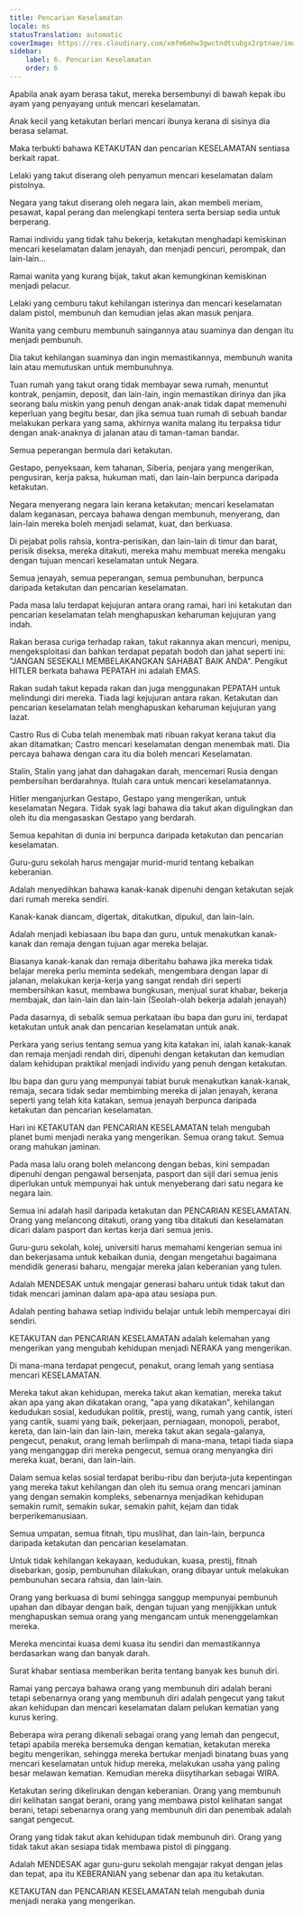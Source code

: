 ```yaml
---
title: Pencarian Keselamatan
locale: ms
statusTranslation: automatic
coverImage: https://res.cloudinary.com/xmfm6mhw3gwctndtcubgx2rptnae/image/upload/v1740337243/small_cover_educacion_fundamental_a051170f1c.webp
sidebar:
    label: 6. Pencarian Keselamatan
    order: 6
---
```

Apabila anak ayam berasa takut, mereka bersembunyi di bawah kepak ibu ayam yang penyayang untuk mencari keselamatan.

Anak kecil yang ketakutan berlari mencari ibunya kerana di sisinya dia berasa selamat.

Maka terbukti bahawa KETAKUTAN dan pencarian KESELAMATAN sentiasa berkait rapat.

Lelaki yang takut diserang oleh penyamun mencari keselamatan dalam pistolnya.

Negara yang takut diserang oleh negara lain, akan membeli meriam, pesawat, kapal perang dan melengkapi tentera serta bersiap sedia untuk berperang.

Ramai individu yang tidak tahu bekerja, ketakutan menghadapi kemiskinan mencari keselamatan dalam jenayah, dan menjadi pencuri, perompak, dan lain-lain...

Ramai wanita yang kurang bijak, takut akan kemungkinan kemiskinan menjadi pelacur.

Lelaki yang cemburu takut kehilangan isterinya dan mencari keselamatan dalam pistol, membunuh dan kemudian jelas akan masuk penjara.

Wanita yang cemburu membunuh saingannya atau suaminya dan dengan itu menjadi pembunuh.

Dia takut kehilangan suaminya dan ingin memastikannya, membunuh wanita lain atau memutuskan untuk membunuhnya.

Tuan rumah yang takut orang tidak membayar sewa rumah, menuntut kontrak, penjamin, deposit, dan lain-lain, ingin memastikan dirinya dan jika seorang balu miskin yang penuh dengan anak-anak tidak dapat memenuhi keperluan yang begitu besar, dan jika semua tuan rumah di sebuah bandar melakukan perkara yang sama, akhirnya wanita malang itu terpaksa tidur dengan anak-anaknya di jalanan atau di taman-taman bandar.

Semua peperangan bermula dari ketakutan.

Gestapo, penyeksaan, kem tahanan, Siberia, penjara yang mengerikan, pengusiran, kerja paksa, hukuman mati, dan lain-lain berpunca daripada ketakutan.

Negara menyerang negara lain kerana ketakutan; mencari keselamatan dalam keganasan, percaya bahawa dengan membunuh, menyerang, dan lain-lain mereka boleh menjadi selamat, kuat, dan berkuasa.

Di pejabat polis rahsia, kontra-perisikan, dan lain-lain di timur dan barat, perisik diseksa, mereka ditakuti, mereka mahu membuat mereka mengaku dengan tujuan mencari keselamatan untuk Negara.

Semua jenayah, semua peperangan, semua pembunuhan, berpunca daripada ketakutan dan pencarian keselamatan.

Pada masa lalu terdapat kejujuran antara orang ramai, hari ini ketakutan dan pencarian keselamatan telah menghapuskan keharuman kejujuran yang indah.

Rakan berasa curiga terhadap rakan, takut rakannya akan mencuri, menipu, mengeksploitasi dan bahkan terdapat pepatah bodoh dan jahat seperti ini: "JANGAN SESEKALI MEMBELAKANGKAN SAHABAT BAIK ANDA". Pengikut HITLER berkata bahawa PEPATAH ini adalah EMAS.

Rakan sudah takut kepada rakan dan juga menggunakan PEPATAH untuk melindungi diri mereka. Tiada lagi kejujuran antara rakan. Ketakutan dan pencarian keselamatan telah menghapuskan keharuman kejujuran yang lazat.

Castro Rus di Cuba telah menembak mati ribuan rakyat kerana takut dia akan ditamatkan; Castro mencari keselamatan dengan menembak mati. Dia percaya bahawa dengan cara itu dia boleh mencari Keselamatan.

Stalin, Stalin yang jahat dan dahagakan darah, mencemari Rusia dengan pembersihan berdarahnya. Itulah cara untuk mencari keselamatannya.

Hitler menganjurkan Gestapo, Gestapo yang mengerikan, untuk keselamatan Negara. Tidak syak lagi bahawa dia takut akan digulingkan dan oleh itu dia mengasaskan Gestapo yang berdarah.

Semua kepahitan di dunia ini berpunca daripada ketakutan dan pencarian keselamatan.

Guru-guru sekolah harus mengajar murid-murid tentang kebaikan keberanian.

Adalah menyedihkan bahawa kanak-kanak dipenuhi dengan ketakutan sejak dari rumah mereka sendiri.

Kanak-kanak diancam, digertak, ditakutkan, dipukul, dan lain-lain.

Adalah menjadi kebiasaan ibu bapa dan guru, untuk menakutkan kanak-kanak dan remaja dengan tujuan agar mereka belajar.

Biasanya kanak-kanak dan remaja diberitahu bahawa jika mereka tidak belajar mereka perlu meminta sedekah, mengembara dengan lapar di jalanan, melakukan kerja-kerja yang sangat rendah diri seperti membersihkan kasut, membawa bungkusan, menjual surat khabar, bekerja membajak, dan lain-lain dan lain-lain (Seolah-olah bekerja adalah jenayah)

Pada dasarnya, di sebalik semua perkataan ibu bapa dan guru ini, terdapat ketakutan untuk anak dan pencarian keselamatan untuk anak.

Perkara yang serius tentang semua yang kita katakan ini, ialah kanak-kanak dan remaja menjadi rendah diri, dipenuhi dengan ketakutan dan kemudian dalam kehidupan praktikal menjadi individu yang penuh dengan ketakutan.

Ibu bapa dan guru yang mempunyai tabiat buruk menakutkan kanak-kanak, remaja, secara tidak sedar membimbing mereka di jalan jenayah, kerana seperti yang telah kita katakan, semua jenayah berpunca daripada ketakutan dan pencarian keselamatan.

Hari ini KETAKUTAN dan PENCARIAN KESELAMATAN telah mengubah planet bumi menjadi neraka yang mengerikan. Semua orang takut. Semua orang mahukan jaminan.

Pada masa lalu orang boleh melancong dengan bebas, kini sempadan dipenuhi dengan pengawal bersenjata, pasport dan sijil dari semua jenis diperlukan untuk mempunyai hak untuk menyeberang dari satu negara ke negara lain.

Semua ini adalah hasil daripada ketakutan dan PENCARIAN KESELAMATAN. Orang yang melancong ditakuti, orang yang tiba ditakuti dan keselamatan dicari dalam pasport dan kertas kerja dari semua jenis.

Guru-guru sekolah, kolej, universiti harus memahami kengerian semua ini dan bekerjasama untuk kebaikan dunia, dengan mengetahui bagaimana mendidik generasi baharu, mengajar mereka jalan keberanian yang tulen.

Adalah MENDESAK untuk mengajar generasi baharu untuk tidak takut dan tidak mencari jaminan dalam apa-apa atau sesiapa pun.

Adalah penting bahawa setiap individu belajar untuk lebih mempercayai diri sendiri.

KETAKUTAN dan PENCARIAN KESELAMATAN adalah kelemahan yang mengerikan yang mengubah kehidupan menjadi NERAKA yang mengerikan.

Di mana-mana terdapat pengecut, penakut, orang lemah yang sentiasa mencari KESELAMATAN.

Mereka takut akan kehidupan, mereka takut akan kematian, mereka takut akan apa yang akan dikatakan orang, "apa yang dikatakan", kehilangan kedudukan sosial, kedudukan politik, prestij, wang, rumah yang cantik, isteri yang cantik, suami yang baik, pekerjaan, perniagaan, monopoli, perabot, kereta, dan lain-lain dan lain-lain, mereka takut akan segala-galanya, pengecut, penakut, orang lemah berlimpah di mana-mana, tetapi tiada siapa yang menganggap diri mereka pengecut, semua orang menyangka diri mereka kuat, berani, dan lain-lain.

Dalam semua kelas sosial terdapat beribu-ribu dan berjuta-juta kepentingan yang mereka takut kehilangan dan oleh itu semua orang mencari jaminan yang dengan semakin kompleks, sebenarnya menjadikan kehidupan semakin rumit, semakin sukar, semakin pahit, kejam dan tidak berperikemanusiaan.

Semua umpatan, semua fitnah, tipu muslihat, dan lain-lain, berpunca daripada ketakutan dan pencarian keselamatan.

Untuk tidak kehilangan kekayaan, kedudukan, kuasa, prestij, fitnah disebarkan, gosip, pembunuhan dilakukan, orang dibayar untuk melakukan pembunuhan secara rahsia, dan lain-lain.

Orang yang berkuasa di bumi sehingga sanggup mempunyai pembunuh upahan dan dibayar dengan baik, dengan tujuan yang menjijikkan untuk menghapuskan semua orang yang mengancam untuk menenggelamkan mereka.

Mereka mencintai kuasa demi kuasa itu sendiri dan memastikannya berdasarkan wang dan banyak darah.

Surat khabar sentiasa memberikan berita tentang banyak kes bunuh diri.

Ramai yang percaya bahawa orang yang membunuh diri adalah berani tetapi sebenarnya orang yang membunuh diri adalah pengecut yang takut akan kehidupan dan mencari keselamatan dalam pelukan kematian yang kurus kering.

Beberapa wira perang dikenali sebagai orang yang lemah dan pengecut, tetapi apabila mereka bersemuka dengan kematian, ketakutan mereka begitu mengerikan, sehingga mereka bertukar menjadi binatang buas yang mencari keselamatan untuk hidup mereka, melakukan usaha yang paling besar melawan kematian. Kemudian mereka diisytiharkan sebagai WIRA.

Ketakutan sering dikelirukan dengan keberanian. Orang yang membunuh diri kelihatan sangat berani, orang yang membawa pistol kelihatan sangat berani, tetapi sebenarnya orang yang membunuh diri dan penembak adalah sangat pengecut.

Orang yang tidak takut akan kehidupan tidak membunuh diri. Orang yang tidak takut akan sesiapa tidak membawa pistol di pinggang.

Adalah MENDESAK agar guru-guru sekolah mengajar rakyat dengan jelas dan tepat, apa itu KEBERANIAN yang sebenar dan apa itu ketakutan.

KETAKUTAN dan PENCARIAN KESELAMATAN telah mengubah dunia menjadi neraka yang mengerikan.

